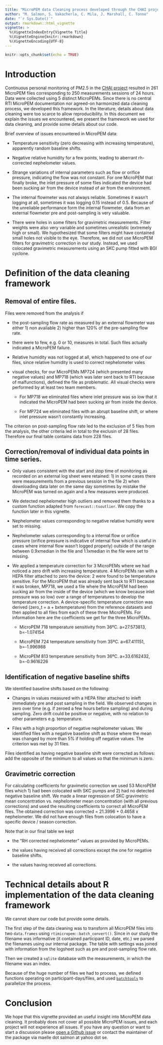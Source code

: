 ```yaml
---
title: "MicroPEM data Cleaning process developed through the CHAI project"
author: "M. Salmon, S. Vakacherla, C. Mila, J. Marshall, C. Tonne"
date: "`r Sys.Date()`"
output: rmarkdown::html_vignette
vignette: >
  %\VignetteIndexEntry{Vignette Title}
  %\VignetteEngine{knitr::rmarkdown}
  %\VignetteEncoding{UTF-8}
---
```


```r
knitr::opts_chunk$set(echo = TRUE)
```
# Introduction

Continuous personal monitoring of PM2.5 in the [CHAI project](http://www.chaiproject.org/) resulted in 261 MicroPEM files corresponding to 250 measurements sessions of 24 hours. Data were collected using 5 distinct MicroPEMs. Since there is no central RTI MicroPEM documentation nor agreed-on harmonized data cleaning process, we developed this framework. In the literature, details about data cleaning were too scarce to allow reproducibility. In this document we explain the issues we encountered, we present the framework we used for data cleaning, and provide some details about our code. 

Brief overview of issues encountered in MicroPEM data:

* Temperature sensitivity (zero decreasing with increasing temperature), apparently random baseline shifts.

* Negative relative humidity for a few points, leading to aberrant rh-corrected nephelometer values.

* Strange variations of internal parameters such as flow or orifice pressure, indicating the flow was not constant. For one MicroPEM that finally broke, the inlet pressure of some files indicated the device had been sucking air from the device instead of air from the environment.

* The internal flowmeter was not always reliable. Sometimes it wasn't logging at all, sometimes it was logging 0.15 instead of 0.5. Because of the unreliable performance form the internal flowmeter, data from an external flowmeter pre and post-sampling is very valuable.

* There were holes in some filters for gravimetric measurements. Filter weights were also very variable and sometimes unrealistic (extremely high or small). We hypothesized that some filters might have contained small holes not visible to the eye. Therefore, we did not use MicroPEM filters for gravimetric correction in our study. Instead, we used colocated gravimetric measurements using an SKC pump fitted with BGI cyclone.

# Definition of the data cleaning framework

## Removal of entire files.

Files were removed from the analysis if

- the post-sampling flow rate as measured by an external flowmeter was either 1) non available 2) higher than 120% of the pre-sampling flow rate.

- there were to few, e.g. 0 or 10, measures in total. Such files actually indicated a MicroPEM failure.

- Relative humidity was not logged at all, which happened to one of our files, since relative humidity is used to correct nephelometer vales

- visual checks, for our MicroPEMs MP724 (which presented many negative values) and MP718 (which was later sent back to RTI because of malfunctions), defined the file as problematic. All visual checks were performed by at least two team members.

    - For MP718 we eliminated files where inlet pressure was so low that it indicated the MicroPEM had been sucking air from inside the device.
  
    - For MP724 we eliminated files with an abrupt baseline shift, or where inlet pressure wasn't constantly increasing.
    
The criterion on post-sampling flow rate led to the exclusion of 5 files from the analysis, the other criteria led in total to the exclusin of 28 files. Therefore our final table contains data from 228 files.
    
## Correction/removal of individual data points in time series.

* Only values consistent with the start and stop time of monitoring as recorded on an external log sheet were retained: 1) in some cases there were measurements from a previous session in the file 2) when downloading data later on the same day sometimes by mistake the MicroPEM was turned on again and a few measures were produced.

* We detected nephelometer high outliers and removed them thanks to a custom function adapted from `forecast::tsoutlier`. We copy the function later in this vignette.

* Nephelometer values corresponding to negative relative humidity were set to missing.

* Nephelometer values corresponding to a internal flow or orifice pressure (orifice pressure is indicative of internal flow which is useful in cases where internal flow wasn't logged properly) outside of the range between 0.9xmedian in the file and 1.1xmedian in the file were set to missing.

* We applied a temperature correction for 3 MicroPEMs where we had noticed a zero drift with increasing temperature.  4 MicroPEMs ran with a HEPA filter attached to zero the device: 2 were found to be temperature sensitive. For the MicroPEM that was already sent back to RTI because it was broken, MP718, we used a file where the MicroPEM had been sucking air from the inside of the device (which we know because inlet pressure was so low) over a range of temperatures to develop the temperature correction. A device-specific temperature correction was derived (zero_t = a + bxtemperature) from the reference datasets and then applied to all files from each of these three MicroPEMs. For information here are the coefficients we get for the three MicroPEMs.

    * MicroPEM 718 temperature sensitivity from 36ºC. a=27.573813, b=-1.074154
    
    * MicroPEM 724 temperature sensitivity from 35ºC. a=67.411151, b=-1.996988
    
    * MicroPEM 813 temperature sensitivity from 36ºC. a=33.6162432, b=-0.9616226

## Identification of negative baseline shifts

We identified baseline shifts based on the following:

* Changes in values measured with a HEPA filter attached to inleft immediately pre and post sampling in the field. We observed changes in zero over time (e.g. if zeroed a few hours before sampling) and during sampling. Zero drift could be positive or negative, with no relation to other parameters e.g. temperature.

* Files with a high proportion of negative nephelometer values. We identified files with a negative baseline shift as those where the mean was changed by more than 5% if holding off negative values. The criterion was met by 31 files. 
 
Files identified as having negative baseline shift were corrected as follows: add the opposite of the minimum to all values so that the minimum is zero.

## Gravimetric correction

For calculating coefficients for gravimetic correction we used 53 MicroPEM files which 1) had been colocated with SKC pumps and 2) had no detected negative baseline shift. We made a linear regression of SKC gravimetric mean concentration vs. nephelometer mean concentration (with all previous corrections) and used the resulting coefficients to correct all MicroPEM files. The obtained correction was corrected = 21.3996 + 0.4658 x nephelometer. We did not have enough files from colocation to have a specific device / season correction.

Note that in our final table we kept 

* the "RH corrected nephelometer" values as provided by MicroPEMs.

* the values having received all corrections except the one for negative baseline shifts.

* the values having received all corrections.

# Technical details about R implementation of the data cleaning framework

We cannot share our code but provide some details.

The first step of the data cleaning was to transform all MicroPEM files into two `data.frames` using `rtimicropem::batch_convert()`. Since in our study the filename was informative (it contained participant ID, date, etc.) we parsed the filenames using our internal package. The table with settings was joined with information from the logsheet such as pre and post-sampling flow rate.

Then we created a `sqlite` database with the measurements, in which the filename was an index.

Because of the huge number of files we had to process, we defined functions operating on participant-days/files, and used [`batchtools`](https://github.com/mllg/batchtools) to parallelize the process. 

# Conclusion

We hope that this vignette provided an useful insight into MicroPEM data cleaning. It probably does not cover all possible MicroPEM issues, and each project will not experience all issues. If you have any question or want to start a discussion please [open a Github issue](https://github.com/maelle/rtimicropem/issues/new) or contact the maintainer of the package via maelle dot salmon at yahoo dot se.
